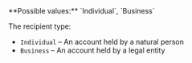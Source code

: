 <ParamField query="RecipientType" type="string" required>
**Possible values:** `Individual`, `Business`

The recipient type:
- `Individual` – An account held by a natural person
- `Business` – An account held by a legal entity
</ParamField>